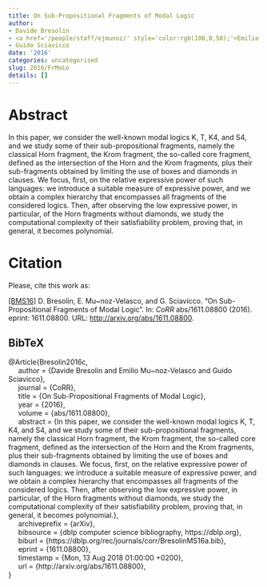 ```yaml
---
title: On Sub-Propositional Fragments of Modal Logic
author:
- Davide Bresolin
- <a href='/people/staff/ejmunoz/' style='color:rgb(100,0,50);'>Emilio Muñoz Velasco</a>
- Guido Sciavicco
date: '2016'
categories: uncategorised
slug: 2016/FrMoLo
details: []
---
```




# Abstract


In this paper, we consider the well-known modal logics K, T, K4, and S4, and we study some of their sub-propositional fragments, namely the classical Horn fragment, the Krom fragment, the so-called core fragment, defined as the intersection of the Horn and the Krom fragments, plus their sub-fragments obtained by limiting the use of boxes and diamonds in clauses. We focus, first, on the relative expressive power of such languages: we introduce a suitable measure of expressive power, and we obtain a complex hierarchy that encompasses all fragments of the considered logics. Then, after observing the low expressive power, in particular, of the Horn fragments without diamonds, we study the computational complexity of their satisfiability problem, proving that, in general, it becomes polynomial.








# Citation
Please, cite this work as:


<a name=bib-Bresolin2016c></a>[[BMS16]](#cite-Bresolin2016c) D. Bresolin, E. Mu~noz-Velasco, and G. Sciavicco. “On Sub-Propositional Fragments of Modal Logic”. In: _CoRR_ abs/1611.08800 (2016). eprint: 1611.08800. URL: [http://arxiv.org/abs/1611.08800](http://arxiv.org/abs/1611.08800).

::: {.callout-note appearance="minimal" collapse=true}

## BibTeX

@Article{Bresolin2016c,<br>&nbsp;&nbsp;&nbsp;&nbsp;  author = {Davide Bresolin and Emilio Mu~noz-Velasco and Guido Sciavicco},<br>&nbsp;&nbsp;&nbsp;&nbsp;  journal = {CoRR},<br>&nbsp;&nbsp;&nbsp;&nbsp;  title = {On Sub-Propositional Fragments of Modal Logic},<br>&nbsp;&nbsp;&nbsp;&nbsp;  year = {2016},<br>&nbsp;&nbsp;&nbsp;&nbsp;  volume = {abs/1611.08800},<br>&nbsp;&nbsp;&nbsp;&nbsp;  abstract = {In this paper, we consider the well-known modal logics K, T, K4, and S4, and we study some of their sub-propositional fragments, namely the classical Horn fragment, the Krom fragment, the so-called core fragment, defined as the intersection of the Horn and the Krom fragments, plus their sub-fragments obtained by limiting the use of boxes and diamonds in clauses. We focus, first, on the relative expressive power of such languages: we introduce a suitable measure of expressive power, and we obtain a complex hierarchy that encompasses all fragments of the considered logics. Then, after observing the low expressive power, in particular, of the Horn fragments without diamonds, we study the computational complexity of their satisfiability problem, proving that, in general, it becomes polynomial.},<br>&nbsp;&nbsp;&nbsp;&nbsp;  archiveprefix = {arXiv},<br>&nbsp;&nbsp;&nbsp;&nbsp;  bibsource = {dblp computer science bibliography, https://dblp.org},<br>&nbsp;&nbsp;&nbsp;&nbsp;  biburl = {https://dblp.org/rec/journals/corr/BresolinMS16a.bib},<br>&nbsp;&nbsp;&nbsp;&nbsp;  eprint = {1611.08800},<br>&nbsp;&nbsp;&nbsp;&nbsp;  timestamp = {Mon, 13 Aug 2018 01:00:00 +0200},<br>&nbsp;&nbsp;&nbsp;&nbsp;  url = {http://arxiv.org/abs/1611.08800},<br>}

:::








